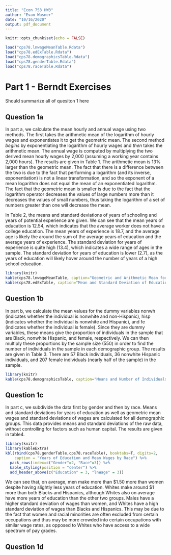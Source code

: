```yaml
---
title: "Econ 753 HW3"
author: "Evan Wasner"
date: "10/16/2020"
output: pdf_document
---
```


```r
knitr::opts_chunk$set(echo = FALSE)
```

``` r
load("cps78.lnwageMeanTable.Rdata")
load("cps78.edExTable.Rdata")
load("cps78.demographicsTable.Rdata")
load("cps78.genderTable.Rdata")
load("cps78.raceTable.Rdata")
```

# Part 1 - Berndt Exercises

Should summarize all of quesiton 1 here

## Question 1a

In part a, we calculate the mean hourly and annual wage using two methods. The first takes the arithmetic mean of the logarithm of hourly wages and exponentiates it to get the geometric mean. The second method *begins* by exponentiating the logarithm of hourly wages and *then* takes the arithmetic mean. The annual wage is computed by multiplying the two derived mean hourly wages by 2,000 (assuming a working year contains 2,000 hours). The results are given in Table 1. The arithmetic mean is 13% larger than the geometric mean. The fact that there is a difference between the two is due to the fact that performing a logarithm (and its inverse, exponentiation) is not a linear transformation, and so the exponent of a mean logarithm does not equal the mean of an exponentiated logarithm. The fact that the geometric mean is smaller is due to the fact that the logarithm operator decreases the values of large numbers more than it decreases the values of small numbers, thus taking the logarithm of a set of numbers greater than one will decrease the mean.

In Table 2, the means and standard deviations of years of schooling and years of potential experience are given. We can see that the mean years of education is 12.54, which indicates that the average worker does not have a college education. The mean years of experience is 18.7, and the average age is likely the around the sum of the average years of education and the average years of experience. The standard deviation for years of experience is quite high (13.4), which indicates a wide range of ages in the sample. The standard deviation for years of education is lower (2.7), as the years of education will likely hover around the number of years of a high school education.

```r
library(knitr)
kable(cps78.lnwageMeanTable, caption="Geometric and Arithmetic Mean for 1978 Wages", digits=2)
kable(cps78.edExTable, caption="Mean and Standard Deviation of Education and Experience", digits=2)
```

## Question 1b

In part b, we calculate the mean values for the dummy variables nonwh (indicates whether the individual is nonwhite and non-Hispanic), hisp (indicates whether the individual is nonwhite and Hispanic), and fe (indicates whether the individual is female). Since they are dummy variables, these means give the proportion of individuals in the sample that are Black, nonwhite Hispanic, and female, respectively. We can then multiply these proportions by the sample size (550) in order to find the number of individuals in the sample in each demographic group. The results are given in Table 3. There are 57 Black individuals, 36 nonwhite Hispanic individuals, and 207 female individuals (nearly half of the sample) in the sample.

```r
library(knitr)
kable(cps78.demographicsTable, caption="Means and Number of Individuals in Demographic Groups", digits=2)
```

## Question 1c

In part c, we subdivide the data first by gender and then by race. Means and standard deviations for years of education as well as geometric mean wages and standard deviations of wages are calculated for all demographic groups. This data provides means and standard deviations of the raw data, without controlling for factors such as human capital. The results are given in table4. 

```r
library(knitr)
library(kableExtra)
kbl(rbind(cps78.genderTable,cps78.raceTable), booktabs=T, digits=2,
    caption = "Years of Education and Mean Wages by Race") %>% 
  pack_rows(index=c("Gender"=2, "Race"=3)) %>%
  kable_styling(position = "center") %>%
  add_header_above(c("Education" = 3, "lnWage" = 3))
```

We can see that, on average, men make more than $1.50 more than women despite having slightly less years of education. Whites make around $1 more than both Blacks and Hispanics, although Whites also on average have more years of education than the other two groups. Males have a higher standard deviation of wages than women, and Whites have a high standard deviation of wages than Blacks and Hispanics. This may be due to the fact that women and racial minorities are often excluded from certain occupations and thus may be more crowded into certain occupations with similar wage rates, as opposed to Whites who have access to a wide spectrum of pay grades.

## Question 1d

